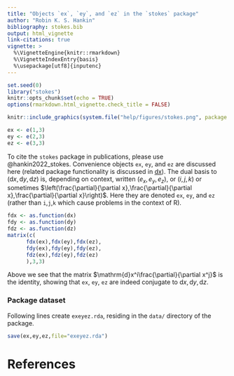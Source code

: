 ```yaml
---
title: "Objects `ex`, `ey`, and `ez` in the `stokes` package"
author: "Robin K. S. Hankin"
bibliography: stokes.bib
output: html_vignette
link-citations: true
vignette: >
  %\VignetteEngine{knitr::rmarkdown}
  %\VignetteIndexEntry{basis}
  %\usepackage[utf8]{inputenc}
---
```


```r
set.seed(0)
library("stokes")
knitr::opts_chunk$set(echo = TRUE)
options(rmarkdown.html_vignette.check_title = FALSE)
```

```r
knitr::include_graphics(system.file("help/figures/stokes.png", package = "stokes"))
```


```r
ex <- e(1,3)
ey <- e(2,3)
ez <- e(3,3)
```

To cite the `stokes` package in publications, please use
@hankin2022_stokes.  Convenience objects `ex`, `ey`, and `ez` are
discussed here (related package functionality is discussed in
[dx](dx.html)).  The dual basis to $(\mathrm{d}x,\mathrm{d}y,\mathrm{d}z)$
is, depending on context, written $(e_x,e_y,e_z)$, or $(i,j,k)$ or
sometimes $\left(\frac{\partial}{\partial x},\frac{\partial}{\partial
x},\frac{\partial}{\partial x}\right)$.  Here they are denoted `ex`,
`ey`, and `ez` (rather than `i`,`j`,`k` which cause problems in the
context of R).


```r
fdx <- as.function(dx)
fdy <- as.function(dy)
fdz <- as.function(dz)
matrix(c(
      fdx(ex),fdx(ey),fdx(ez),
      fdy(ex),fdy(ey),fdy(ez),
      fdz(ex),fdz(ey),fdz(ez)
      ),3,3)
```

Above we see that the matrix $\mathrm{d}x^i\frac{\partial}{\partial
x^j}$ is the identity, showing that `ex`, `ey`, `ez` are indeed
conjugate to $\mathrm{d}x,\mathrm{d}y,\mathrm{d}z$.

### Package dataset

Following lines create `exeyez.rda`, residing in the `data/` directory of
the package.

```r
save(ex,ey,ez,file="exeyez.rda")
```

# References
